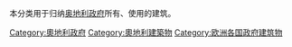 本分类用于归纳[[奥地利政府|奥地利政府]]所有、使用的建筑。

[[Category:奧地利政府|Category:奧地利政府]]
[[Category:奧地利建築物|Category:奧地利建築物]]
[[Category:欧洲各国政府建筑物‎|Category:欧洲各国政府建筑物‎]]